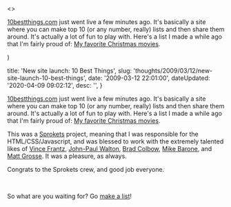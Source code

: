 

  <>
  <p><a href="http&#58;//10bestthings.com">10bestthings.com</a> just went live a few minutes ago. It's basically a site where you can make top 10 (or any number, really) lists and then share them around. It's actually a lot of fun to play with. Here's a list I made a while ago that I'm fairly proud of&#58; <a href="http&#58;//www.10bestthings.com/list/52">My favorite Christmas movies</a>.</p>
  </>
)


  title: 'New site launch: 10 Best Things',
  slug: 'thoughts/2009/03/12/new-site-launch-10-best-things',
  date: '2009-03-12 22:01:00',
  dateUpdated: '2020-04-09 09:02:12',
  desc: '',
}

<p><a href="http://10bestthings.com">10bestthings.com</a> just went live a few minutes ago. It's basically a site where you can make top 10 (or any number, really) lists and then share them around. It's actually a lot of fun to play with. Here's a list I made a while ago that I'm fairly proud of: <a href="http://www.10bestthings.com/list/52">My favorite Christmas movies</a>.</p>
<p>This was a <a href="http://sprokets.net">Sprokets</a> project, meaning that I was responsible for the HTML/CSS/Javascript, and was blessed to work with the extremely talented likes of <a href="http://frantzid.com">Vince Frantz</a>, <a href="http://schemestudio.com">John-Paul Walton</a>, <a href="http://colbowdesign.com">Brad Colbow</a>, <a href="http://www.nontoxicgroup.com/">Mike Barone</a>, and <a href="http://www.mattgrosse.com">Matt Grosse</a>. It was a pleasure, as always.</p>
<p>Congrats to the Sprokets crew, and good job everyone.</p><br/><p>So what are you waiting for? Go <a href="http://10bestthings.com">make a list</a>!</p>

